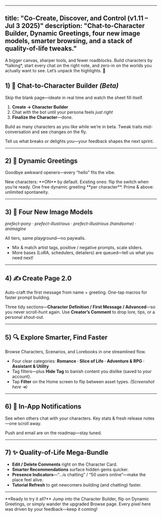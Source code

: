 
---
title: "Co-Create, Discover, and Control (v1.11 – Jul 3 2025)"
description: "Chat-to-Character Builder, Dynamic Greetings, four new image models, smarter browsing, and a stack of quality-of-life tweaks."
---

<Tabs>
  <Tab title="What’s New">
    A bigger canvas, sharper tools, and fewer roadblocks.  
    Build characters by *talking*, start every chat on the right note, and
    zero-in on the worlds you actually want to see. Let’s unpack the highlights. 🚀
  </Tab>
</Tabs>

## 1) 🧠 Chat-to-Character Builder *(Beta)*

<Check>Skip the blank page—ideate in real time and watch the sheet fill itself.</Check>

1. **Create → Character Builder**  
2. Chat with the bot until your persona feels *just right*  
3. **Finalize the Character**—done.

<CardGroup cols={2}>
  <Card title="No Hard Caps (for now)" icon="infinity">
    Build as many characters as you like while we’re in beta.
  </Card>
  <Card title="Instant Feedback" icon="bolt">
    Tweak traits mid-conversation and see changes on the fly.
  </Card>
</CardGroup>

<Info>Tell us what breaks or delights you—your feedback shapes the next sprint.</Info>

---

## 2) 👋 Dynamic Greetings

<Check>Goodbye awkward openers—every “hello” fits the vibe.</Check>

<CardGroup cols={2}>
  <Card title="Creator Toggle" icon="toggle-left">
    New characters: **ON** by default.  
    Existing ones: flip the switch when you’re ready.
  </Card>
  <Card title="Fair for All" icon="scale">
    One free dynamic greeting **per character**.  
    Prime & above: unlimited spontaneity.
  </Card>
</CardGroup>

---

## 3) 🎨 Four New Image Models

*prefect-pony · prefect-illustrious · prefect-illustrious (handsome) · animagine*

<Check>All tiers, same playground—no paywalls.</Check>

* Mix & match artist tags, positive / negative prompts, scale sliders.  
* More bases (LoRA, schedulers, detailers) are queued—tell us what you need next!

---

## 4) ✍️  Create Page 2.0

<CardGroup cols={2}>
  <Card title="✨ Help Me Write" icon="magic-wand">
    Auto-craft the first message from name + greeting.
  </Card>
  <Card title="{{user}} & {{char}}" icon="bolt">
    One-tap macros for faster prompt building.
  </Card>
</CardGroup>

Three tidy sections—**Character Definition / First Message / Advanced**—so you never scroll-hunt again. Use **Creator’s Comment** to drop lore, tips, or a personal shout-out.

---

## 5) 🔍  Explore Smarter, Find Faster

<Check>Browse Characters, Scenarios, and Lorebooks in one streamlined flow.</Check>

* Four clear categories: **Romance · Slice of Life · Adventure & RPG · Assistant & Utility**  
* Tag filters—plus **Hide Tag** to banish content you dislike (saved to your account).  
* Tap **Filter** on the Home screen to flip between asset types. *(Screenshot here ➜)*

---

## 6) 🔔  In-App Notifications

<CardGroup cols={2}>
  <Card title="Creator Alerts" icon="bell">
    See when others chat with your characters.
  </Card>
  <Card title="Daily Recap" icon="calendar-check">
    Key stats & fresh release notes—one scroll away.
  </Card>
</CardGroup>

Push and email are on the roadmap—stay tuned.

---

## 7) ✨  Quality-of-Life Mega-Bundle

* **Edit / Delete Comments** right on the Character Card.  
* **Smarter Recommendations** surface hidden gems quicker.  
* **Presence Indicators**—“…is chatting” / “50 users online”—make the place feel alive.  
* **Tutorial Refresh** to get newcomers building (and chatting) faster.

---

<Note>
**Ready to try it all?** Jump into the Character Builder, flip on Dynamic
Greetings, or simply wander the upgraded Browse page.  
Every pixel here was driven by your feedback—keep it coming!
</Note>